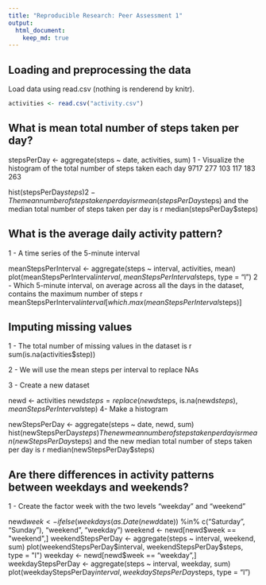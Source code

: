 ```yaml
---
title: "Reproducible Research: Peer Assessment 1"
output: 
  html_document:
    keep_md: true
---
```



## Loading and preprocessing the data

Load data using read.csv (nothing is renderend by knitr).


```r
activities <- read.csv("activity.csv")
```



## What is mean total number of steps taken per day?

stepsPerDay <- aggregate(steps ~ date, activities, sum)
1 - Visualize the histogram of the total number of steps taken each day 9717 277 103 117 183 263

hist(stepsPerDay$steps)
2 - The mean number of steps taken per day is r mean(stepsPerDay$steps) 
and the median total number of steps taken per day is r median(stepsPerDay$steps)



## What is the average daily activity pattern?

1 - A time series of the 5-minute interval

meanStepsPerInterval <- aggregate(steps ~ interval, activities, mean)
plot(meanStepsPerInterval$interval, meanStepsPerInterval$steps, type = "l")
2 - Which 5-minute interval, on average across all the days in the dataset, contains the maximum number of steps 
r meanStepsPerInterval$interval[which.max(meanStepsPerInterval$steps)]



## Imputing missing values

1 - The total number of missing values in the dataset is r sum(is.na(activities$step))

2 - We will use the mean steps per interval to replace NAs

3 - Create a new dataset

newd <- activities
newd$steps = replace(newd$steps, is.na(newd$steps), meanStepsPerInterval$step)
4- Make a histogram

newStepsPerDay <- aggregate(steps ~ date, newd, sum)
hist(newStepsPerDay$steps)
The new mean number of steps taken per day is r mean(newStepsPerDay$steps) 
and the new median total number of steps taken per day is r median(newStepsPerDay$steps)




## Are there differences in activity patterns between weekdays and weekends?

1 - Create the factor week with the two levels "weekday" and "weekend"

newd$week <- ifelse(weekdays(as.Date(newd$date)) %in% c("Saturday", "Sunday"), "weekend", "weekday") 
weekend <- newd[newd$week == "weekend",]
weekendStepsPerDay <- aggregate(steps ~ interval, weekend, sum)
plot(weekendStepsPerDay$interval, weekendStepsPerDay$steps, type = "l")
weekday <- newd[newd$week == "weekday",]
weekdayStepsPerDay <- aggregate(steps ~ interval, weekday, sum)
plot(weekdayStepsPerDay$interval, weekdayStepsPerDay$steps, type = "l")


